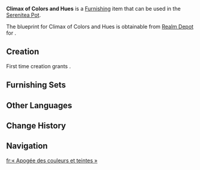{{Furnishing Infobox
|id             = 373929
|image          = Item Climax of Colors and Hues.png
|category       = Landscape
|subcategory    = Small Object
|quality        = 3
|adeptal_energy = 60
|load           = 35
|reduced_load   = 24
|description    = A model based on an empty paint bucket, inspired by the daily creative lives of Natlan's people. They say that a spent, overturned paint bucket symbolizes a journey of uninhibited expression and a story's perfect ending. What, then, could be more appropriate than placing such models by the corners of graffiti-covered walls?
|mention        = <!--Character 1;Character2 -->
|interaction    = 
|blueprint      = Realm Depot
|source1        = 
}}
'''Climax of Colors and Hues''' is a [[Furnishing]] item that can be used in the [[Serenitea Pot]].

The blueprint for Climax of Colors and Hues is obtainable from [[Realm Depot]] for {{Item|Realm Currency|30|x=160}}.

==Creation==
First time creation grants {{Item|Trust|24|x=60}}.
{{Recipe
|type = Creation
|time = 14h
|Iron Chunk = 4
|White Iron Chunk = 4
|sort = Iron Chunk;White Iron Chunk
}}

==Furnishing Sets==
{{Craft Usage}}

==Other Languages==
{{Other Languages
|en       = Climax of Colors and Hues
|zhs      = 「告竣的流彩」
|zhs_rm   = 
|zht      = 「告竣的流彩」
|zht_rm   = 
|zh_tl    = 
|ja       = 「完成の彩色」
|ja_rm    = "Kansei no Saishiki"
|ja_tl    = "Perfect Coloration"
|ko       = 「완성을 알리는 색채」
|ko_tl    = 
|es       = Flujo cromático completo
|es_tl    = Complete Chromatic Flow
|fr       = « Apogée des couleurs et teintes »
|fr_tl    = "Climax of Colors and Hues"
|ru       = Кульминация красок и оттенков
|ru_tl    = 
|th       = "จุดสมบูรณ์ของสีสัน"
|th_rm    = 
|th_tl    = 
|vi       = Sắc Màu Hoàn Công
|vi_tl    = 
|de       = „Höhepunkt von Farben und Schattierungen“
|de_tl    = "Climax of Colors and Hues"
|id       = Puncak Warna dan Rona
|id_tl    = Climax of Colors and Hues
|pt       = "Esplendor Transbordante"
|pt_tl    = 
|tr       = Renklerin Zirvesi
|tr_tl    = 
|it       = Climax di colori e sfumature
|it_tl    = 
}}

==Change History==
{{Change History|5.3}}

==Navigation==
{{Furnishing Navbox|exterior}}

[[fr:« Apogée des couleurs et teintes »]]